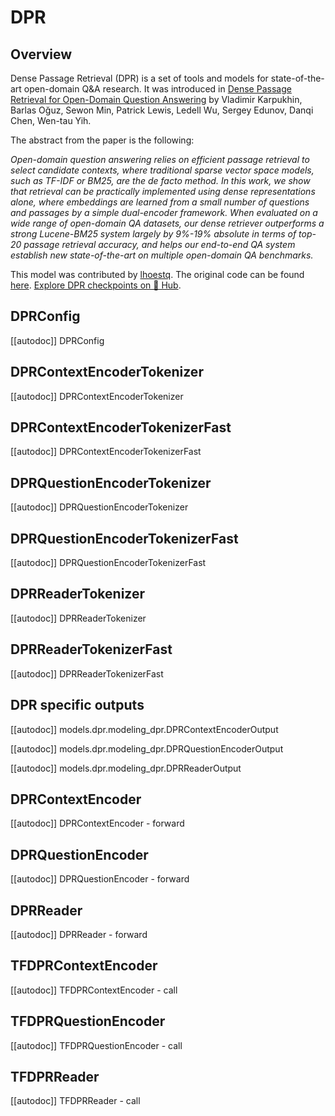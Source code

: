 <!--Copyright 2023 The HuggingFace Team. All rights reserved.

Licensed under the Apache License, Version 2.0 (the "License"); you may not use this file except in compliance with
the License. You may obtain a copy of the License at

http://www.apache.org/licenses/LICENSE-2.0

Unless required by applicable law or agreed to in writing, software distributed under the License is distributed on
an "AS IS" BASIS, WITHOUT WARRANTIES OR CONDITIONS OF ANY KIND, either express or implied. See the License for the
specific language governing permissions and limitations under the License.
-->

# DPR

## Overview

Dense Passage Retrieval (DPR) is a set of tools and models for state-of-the-art open-domain Q&A research. It was
introduced in [Dense Passage Retrieval for Open-Domain Question Answering](https://arxiv.org/abs/2004.04906) by
Vladimir Karpukhin, Barlas Oğuz, Sewon Min, Patrick Lewis, Ledell Wu, Sergey Edunov, Danqi Chen, Wen-tau Yih.

The abstract from the paper is the following:

*Open-domain question answering relies on efficient passage retrieval to select candidate contexts, where traditional
sparse vector space models, such as TF-IDF or BM25, are the de facto method. In this work, we show that retrieval can
be practically implemented using dense representations alone, where embeddings are learned from a small number of
questions and passages by a simple dual-encoder framework. When evaluated on a wide range of open-domain QA datasets,
our dense retriever outperforms a strong Lucene-BM25 system largely by 9%-19% absolute in terms of top-20 passage
retrieval accuracy, and helps our end-to-end QA system establish new state-of-the-art on multiple open-domain QA
benchmarks.*

This model was contributed by [lhoestq](https://huggingface.co/lhoestq). The original code can be found [here](https://github.com/facebookresearch/DPR).
[Explore DPR checkpoints on 🤗 Hub](https://huggingface.co/models?sort=downloads&search=DPR).

## DPRConfig

[[autodoc]] DPRConfig

## DPRContextEncoderTokenizer

[[autodoc]] DPRContextEncoderTokenizer

## DPRContextEncoderTokenizerFast

[[autodoc]] DPRContextEncoderTokenizerFast

## DPRQuestionEncoderTokenizer

[[autodoc]] DPRQuestionEncoderTokenizer

## DPRQuestionEncoderTokenizerFast

[[autodoc]] DPRQuestionEncoderTokenizerFast

## DPRReaderTokenizer

[[autodoc]] DPRReaderTokenizer

## DPRReaderTokenizerFast

[[autodoc]] DPRReaderTokenizerFast

## DPR specific outputs

[[autodoc]] models.dpr.modeling_dpr.DPRContextEncoderOutput

[[autodoc]] models.dpr.modeling_dpr.DPRQuestionEncoderOutput

[[autodoc]] models.dpr.modeling_dpr.DPRReaderOutput

## DPRContextEncoder

[[autodoc]] DPRContextEncoder
    - forward

## DPRQuestionEncoder

[[autodoc]] DPRQuestionEncoder
    - forward

## DPRReader

[[autodoc]] DPRReader
    - forward

## TFDPRContextEncoder

[[autodoc]] TFDPRContextEncoder
    - call

## TFDPRQuestionEncoder

[[autodoc]] TFDPRQuestionEncoder
    - call

## TFDPRReader

[[autodoc]] TFDPRReader
    - call
